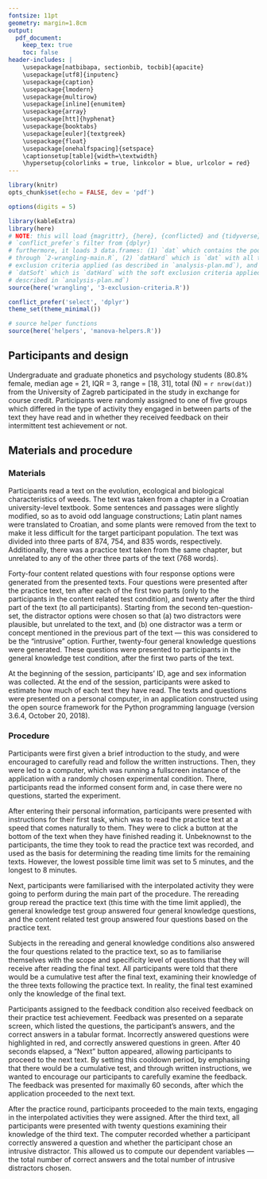 ```yaml
---
fontsize: 11pt
geometry: margin=1.8cm
output:
  pdf_document:
    keep_tex: true
    toc: false
header-includes: |
    \usepackage[natbibapa, sectionbib, tocbib]{apacite}
    \usepackage[utf8]{inputenc}
    \usepackage{caption}
    \usepackage{lmodern}
    \usepackage{multirow}
    \usepackage[inline]{enumitem}
    \usepackage{array}
    \usepackage[htt]{hyphenat}
    \usepackage{booktabs}
    \usepackage[euler]{textgreek}
    \usepackage{float}
    \usepackage[onehalfspacing]{setspace}
    \captionsetup[table]{width=\textwidth}
    \hypersetup{colorlinks = true, linkcolor = blue, urlcolor = red}
---
```


```r
library(knitr)
opts_chunk$set(echo = FALSE, dev = 'pdf')

options(digits = 5)

library(kableExtra)
library(here)
# NOTE: this will load {magrittr}, {here}, {conflicted} and {tidyverse}. also,
# `conflict_prefer`s filter from {dplyr}
# furthermore, it loads 3 data.frames: (1) `dat` which contains the pooled data run
# through `2-wrangling-main.R`, (2) `datHard` which is `dat` with all the hard
# exclusion criteria applied (as described in `analysis-plan.md`), and (3)
# `datSoft` which is `datHard` with the soft exclusion criteria applied (as
# described in `analysis-plan.md`)
source(here('wrangling', '3-exclusion-criteria.R'))

conflict_prefer('select', 'dplyr')
theme_set(theme_minimal())

# source helper functions
source(here('helpers', 'manova-helpers.R'))
```

## Participants and design

Undergraduate and graduate phonetics and psychology students (80.8% female,
median age = 21, IQR = 3, range = [18, 31], total \(N\) = `r nrow(dat)`)
from the University of Zagreb
participated in the study in exchange for course credit. Participants were
randomly assigned to one of five groups which differed in the type of activity
they engaged in between parts of the text they have read and in whether they
received feedback on their intermittent test achievement or not.

## Materials and procedure

### Materials

Participants read a text on the evolution, ecological and biological characteristics
of weeds. The text was taken from a chapter in a Croatian university-level textbook.
Some sentences and passages were slightly modified, so as to avoid odd language
constructions; Latin plant names were translated to Croatian, and some plants
were removed from the text to make it less difficult for the target participant
population. The text was divided into three parts of 874, 754, and 835 words,
respectively. Additionally, there was a practice text taken from the same chapter,
but unrelated to any of the other three parts of the text (768 words).

Forty-four content related questions with four response options were generated
from the presented texts. Four questions were presented after the practice text,
ten after each of the first two parts (only to the participants in the content
related test condition), and twenty after the third part of the text (to all
participants).
Starting from the second ten-question-set, the distractor options were chosen so that
(a) two distractors were plausible, but unrelated to the text, and
(b) one distractor was a term or concept mentioned in the previous part of the
text --- this was considered to be the "intrusive" option.
Further, twenty-four general knowledge questions were generated. These questions were
presented to participants in the general knowledge test condition, after the first
two parts of the text.

At the beginning of the session, participants' ID, age and sex information was
collected. At the end of the session, participants were asked to estimate how
much of each text they have read.
The texts and questions were presented on a personal computer, in an application
constructed using the open source \textit{oTree} framework
\citep[version 2.1.35,][]{chenOTreeOpensourcePlatform2016}
for the Python programming language (version 3.6.4, October 20, 2018).

### Procedure

Participants were first given a brief introduction to the study, and were
encouraged to carefully read and follow the written instructions.
Then, they were led to a computer, which was
running a fullscreen instance of the \textit{oTree} application with
a randomly chosen experimental condition. There, participants read the informed consent
form and, in case there were no questions, started the experiment.

After entering their personal information, participants were presented with
instructions for their first task, which was to read the practice text at a speed
that comes naturally to them. They were to click a button at the bottom of the text
when they have finished reading it. Unbeknownst to the participants, the
time they took to read the practice text was recorded, and used as the basis
for determining the reading time limits for the remaining texts.
However, the lowest possible time limit was set to 5 minutes,
and the longest to 8 minutes.

Next, participants were familiarised with the interpolated activity they were
going to perform during the main part of the procedure. The rereading group
reread the practice text (this time with the time limit applied), the general
knowledge test group answered four general knowledge questions, and the content
related test group answered four questions based on the practice text.

Subjects in the rereading and general knowledge conditions
also answered the four questions related to the practice text, so as to
familiarise themselves with the scope and specificity level of questions that they
will receive after reading the final text. All participants were told that
there would be a cumulative test after the final text, examining their knowledge
of the three texts following the practice text. In reality, the final test examined
only the knowledge of the final text.

Participants assigned to the feedback condition also received feedback on their practice
test achievement. Feedback was presented on a separate screen, which listed the
questions, the participant's answers, and the correct answers in a tabular format.
Incorrectly answered questions were highlighted in red, and correctly answered
questions in green. After 40 seconds
elapsed, a "Next" button appeared, allowing participants to proceed to the next
text. By setting this cooldown period, by emphasising that there would be a cumulative test,
and through written instructions, we wanted to encourage our participants to
carefully examine the feedback. The feedback was presented for maximally 60 seconds,
after which the application proceeded to the next text.

After the practice round, participants proceeded to the main texts, engaging
in the interpolated activities they were assigned. After the third text, all
participants were presented with twenty questions examining their knowledge of
the third text. The computer recorded whether a participant correctly answered
a question and whether the participant chose an intrusive distractor. This allowed
us to compute our dependent variables --- the total number of correct answers
and the total number of intrusive distractors chosen.